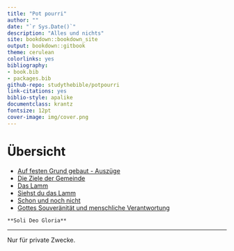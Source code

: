 ```yaml
--- 
title: "Pot pourri"
author: ""
date: "`r Sys.Date()`"
description: "Alles und nichts"
site: bookdown::bookdown_site
output: bookdown::gitbook
theme: cerulean
colorlinks: yes
bibliography:
- book.bib
- packages.bib
github-repo: studythebible/potpourri
link-citations: yes
biblio-style: apalike
documentclass: krantz
fontsize: 12pt
cover-image: img/cover.png
---
```


# Übersicht {-#ubersicht}


* [Auf festen Grund gebaut - Auszüge](#auf-festen-grund-gebaut)
* [Die Ziele der Gemeinde](#die-ziele-der-gemeinde)
* [Das Lamm](#das-lamm)
* [Siehst du das Lamm](#siehst-du-das-lamm)
* [Schon und noch nicht](#schon-und-noch-nicht)
* [Gottes Souveränität und menschliche Verantwortung](#gottes-souveraenitaet-und-menschliche-verantwortung)

```block
**Soli Deo Gloria**
```

***

Nur für private Zwecke.

